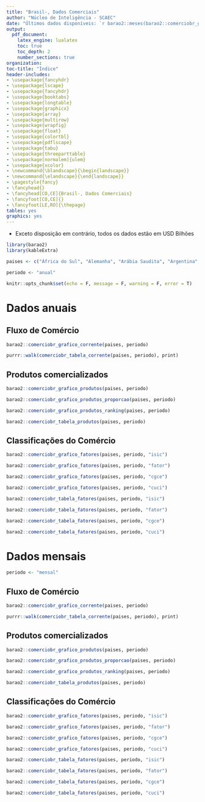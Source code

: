 ```yaml
---
title: "Brasil-, Dados Comerciais"
author: "Núcleo de Inteligência - SCAEC"
date: "Últimos dados disponíveis: `r barao2::meses(barao2::comerciobr_get_ultimomes())` de `2022`"
output:
  pdf_document:
    latex_engine: lualatex
    toc: true
    toc_depth: 2
    number_sections: true
organization: 
toc-title: "Índice"
header-includes:
- \usepackage{fancyhdr}
- \usepackage{lscape}
- \usepackage{fancyhdr}
- \usepackage{booktabs}
- \usepackage{longtable}
- \usepackage{graphicx}
- \usepackage{array}
- \usepackage{multirow}
- \usepackage{wrapfig}
- \usepackage{float}
- \usepackage{colortbl}
- \usepackage{pdflscape}
- \usepackage{tabu}
- \usepackage{threeparttable}
- \usepackage[normalem]{ulem}
- \usepackage{xcolor}
- \newcommand{\blandscape}{\begin{landscape}}
- \newcommand{\elandscape}{\end{landscape}}
- \pagestyle{fancy}
- \fancyhead{}
- \fancyhead[CO,CE]{Brasil-, Dados Comerciais}
- \fancyfoot[CO,CE]{}
- \fancyfoot[LE,RO]{\thepage}
tables: yes
graphics: yes
---
```


- Exceto disposição em contrário, todos os dados estão em USD Bilhões

```r
library(barao2)
library(kableExtra)

paises <- c("África do Sul", "Alemanha", "Arábia Saudita", "Argentina", "Austrália", "Canadá", "China", "Coreia do Sul", "Estados Unidos", "França", "Índia", "Indonésia", "Itália", "Japão", "México", "Reino Unido", "Rússia", "Turquia", "Áustria", "Bélgica", "Bulgária", "Chipre", "Croácia", "Dinamarca", "Eslováquia", "Eslovênia", "Espanha", "Estônia", "Finlândia", "Grécia", "Hungria", "Irlanda", "Itália", "Letônia", "Lituânia", "Luxemburgo", "Malta", "Polônia", "Portugal", "Romênia", "Suécia", "Países Baixos (Holanda)", "Tcheca, República")

periodo <- "anual"

knitr::opts_chunk$set(echo = F, message = F, warning = F, error = T)
```

\newpage

# Dados anuais

## Fluxo de Comércio

```r
barao2::comerciobr_grafico_corrente(paises, periodo)
```

```r
purrr::walk(comerciobr_tabela_corrente(paises, periodo), print)
```

\newpage

## Produtos comercializados

```r
barao2::comerciobr_grafico_produtos(paises, periodo)
```

```r
barao2::comerciobr_grafico_produtos_proporcao(paises, periodo)
```

\blandscape

```r
barao2::comerciobr_grafico_produtos_ranking(paises, periodo)
```

\elandscape

\newpage

```r
barao2::comerciobr_tabela_produtos(paises, periodo)
```

\newpage

## Classificações do Comércio

```r
barao2::comerciobr_grafico_fatores(paises, periodo, "isic")
```

```r
barao2::comerciobr_grafico_fatores(paises, periodo, "fator")
```

```r
barao2::comerciobr_grafico_fatores(paises, periodo, "cgce")
```

```r
barao2::comerciobr_grafico_fatores(paises, periodo, "cuci")

```

\newpage

```r
barao2::comerciobr_tabela_fatores(paises, periodo, "isic")

barao2::comerciobr_tabela_fatores(paises, periodo, "fator")

barao2::comerciobr_tabela_fatores(paises, periodo, "cgce")

barao2::comerciobr_tabela_fatores(paises, periodo, "cuci")

```


\newpage

# Dados mensais

```r
periodo <- "mensal"
```

## Fluxo de Comércio

```r
barao2::comerciobr_grafico_corrente(paises, periodo)
```

```r
purrr::walk(comerciobr_tabela_corrente(paises, periodo), print)
```
\newpage

## Produtos comercializados

```r
barao2::comerciobr_grafico_produtos(paises, periodo)
```

```r
barao2::comerciobr_grafico_produtos_proporcao(paises, periodo)
```

\blandscape

```r
barao2::comerciobr_grafico_produtos_ranking(paises, periodo)
```

\elandscape

\newpage

```r
barao2::comerciobr_tabela_produtos(paises, periodo)
```

\newpage

## Classificações do Comércio

```r
barao2::comerciobr_grafico_fatores(paises, periodo, "isic")
```

```r
barao2::comerciobr_grafico_fatores(paises, periodo, "fator")
```

```r
barao2::comerciobr_grafico_fatores(paises, periodo, "cgce")
```

```r
barao2::comerciobr_grafico_fatores(paises, periodo, "cuci")

```

\newpage

```r
barao2::comerciobr_tabela_fatores(paises, periodo, "isic")

barao2::comerciobr_tabela_fatores(paises, periodo, "fator")

barao2::comerciobr_tabela_fatores(paises, periodo, "cgce")

barao2::comerciobr_tabela_fatores(paises, periodo, "cuci")

```
